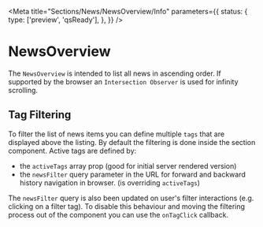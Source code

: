 
<Meta
    title="Sections/News/NewsOverview/Info"
    parameters={{
        status: {
            type: ['preview', 'qsReady'],
        },
    }}
/>

# NewsOverview

The `NewsOverview` is intended to list all news in ascending order. If supported by the browser an `Intersection Observer`
is used for infinity scrolling.

<ArgsTable of={NewsOverviewComponent} />

## Tag Filtering

To filter the list of news items you can define multiple `tags` that are displayed above the listing.
By default the filtering is done inside the section component. Active tags are defined by:

-   the `activeTags` array prop (good for initial server rendered version)
-   the `newsFilter` query parameter in the URL for forward and backward history navigation in browser. (is overriding `activeTags`)

The `newsFilter` query is also been updated on user's filter interactions (e.g. clicking on a filter tag). To disable this behaviour
and moving the filtering process out of the component you can use the `onTagClick` callback.

